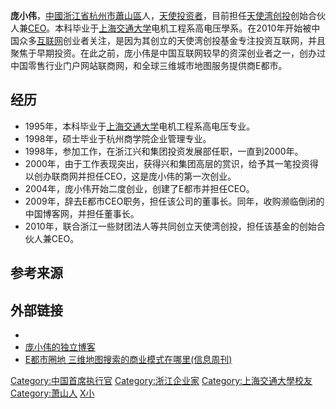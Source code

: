 {{BLP unsourced|time=2011-03-01}}
'''庞小伟'''{{BD|1973年||}}，[[中華人民共和國|中國]][[浙江省|浙江省]][[杭州市|杭州市]][[蕭山區|蕭山區]]人，[[天使投资者|天使投资者]]，目前担任[[天使湾创投|天使湾创投]]创始合伙人兼[[CEO|CEO]]。本科毕业于[[上海交通大学|上海交通大学]]电机工程系高电压學系。在2010年开始被中国众多[[互联网|互联网]]创业者关注，是因为其创立的天使湾创投基金专注投资互联网，并且聚焦于早期投资。在此之前，庞小伟是中国互联网较早的资深创业者之一，创办过中国零售行业门户网站联商网，和全球三维城市地图服务提供商E都市。

== 经历 ==
*1995年，本科毕业于[[上海交通大学|上海交通大学]]电机工程系高电压专业。
*1998年，硕士毕业于杭州商学院企业管理专业。
*1998年，参加工作，在浙江兴和集团投资发展部任职，一直到2000年。
*2000年，由于工作表现突出，获得兴和集团高层的赏识，给予其一笔投资得以创办联商网并担任CEO，这是庞小伟的第一次创业。
*2004年，庞小伟开始二度创业，创建了E都市并担任CEO。
*2009年，辞去E都市CEO职务，担任该公司的董事长。同年，收购濒临倒闭的中国博客网，并担任董事长。
*2010年，联合浙江一些财团法人等共同创立天使湾创投，担任该基金的创始合伙人兼CEO。

== 参考来源 ==
{{reflist}}

==外部链接==
* {{Sinaweibo|pxwpxw}}
* [https://web.archive.org/web/20120510003858/http://www.pangxiaowei.com/ 庞小伟的独立博客] 
* [http://cio.ccidnet.com/art/12/20060404/497141_1.html E都市圈地 三维地图搜索的商业模式在哪里(信息周刊)]{{dead link|date=2018年2月 |bot=InternetArchiveBot |fix-attempted=yes }}

{{DEFAULTSORT:Pang庞}}
[[Category:中国首席执行官|Category:中国首席执行官]]
[[Category:浙江企业家|Category:浙江企业家]]
[[Category:上海交通大學校友|Category:上海交通大學校友]]
[[Category:萧山人|Category:萧山人]]
[[Category:庞姓|X小]]